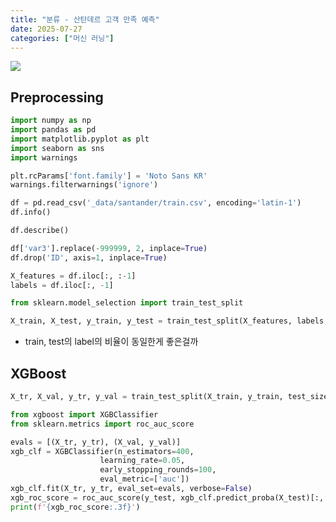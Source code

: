 ```yaml
---
title: "분류 - 산탄데르 고객 만족 예측"
date: 2025-07-27
categories: ["머신 러닝"]
---
```


![](/img/stat-thumb.jpg){.post-thumbnail}

## Preprocessing

```python
import numpy as np
import pandas as pd
import matplotlib.pyplot as plt
import seaborn as sns
import warnings

plt.rcParams['font.family'] = 'Noto Sans KR'
warnings.filterwarnings('ignore')

df = pd.read_csv('_data/santander/train.csv', encoding='latin-1')
df.info()
```

```python
df.describe()
```

```python
df['var3'].replace(-999999, 2, inplace=True)
df.drop('ID', axis=1, inplace=True)

X_features = df.iloc[:, :-1]
labels = df.iloc[:, -1]
```

```python
from sklearn.model_selection import train_test_split

X_train, X_test, y_train, y_test = train_test_split(X_features, labels, test_size=0.2)
```

- train, test의 label의 비율이 동일한게 좋은걸까

## XGBoost

```python
X_tr, X_val, y_tr, y_val = train_test_split(X_train, y_train, test_size=0.3)
```

```python
from xgboost import XGBClassifier
from sklearn.metrics import roc_auc_score

evals = [(X_tr, y_tr), (X_val, y_val)]
xgb_clf = XGBClassifier(n_estimators=400, 
                    learning_rate=0.05, 
                    early_stopping_rounds=100,
                    eval_metric=['auc'])
xgb_clf.fit(X_tr, y_tr, eval_set=evals, verbose=False)
xgb_roc_score = roc_auc_score(y_test, xgb_clf.predict_proba(X_test)[:, 1])
print(f'{xgb_roc_score:.3f}')
```
